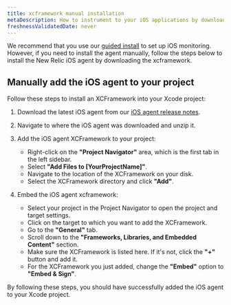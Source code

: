 ```yaml
---
title: xcframework manual installation
metaDescription: How to instrument to your iOS applications by downloading the xcframework.
freshnessValidatedDate: never
---
```


We recommend that you use our [guided install](https://onenr.io/0qwLv87gkj5) to set up iOS monitoring. However, if you need to install the agent manually, follow the steps below to install the New Relic iOS agent by downloading the xcframework.

## Manually add the iOS agent to your project

Follow these steps to install an XCFramework into your Xcode project:

1. Download the latest iOS agent from our [iOS agent release notes](/docs/release-notes/mobile-release-notes/ios-release-notes).
2. Navigate to where the iOS agent was downloaded and unzip it.
3. Add the iOS agent XCFramework to your project:
    - Right-click on the **"Project Navigator"** area, which is the first tab in the left sidebar.
    - Select **"Add Files to [YourProjectName]"**.
    - Navigate to the location of the XCFramework on your disk.
    - Select the XCFramework directory and click **"Add"**.

4. Embed the iOS agent xcframework:
    - Select your project in the Project Navigator to open the project and target settings.
    - Click on the target to which you want to add the XCFramework.
    - Go to the **"General"** tab.
    - Scroll down to the **"Frameworks, Libraries, and Embedded Content"** section.
    - Make sure the XCFramework is listed here. If it's not, click the **"+"** button and add it.
    - For the XCFramework you just added, change the **"Embed"** option to **"Embed & Sign"**.

By following these steps, you should have successfully added the iOS agent to your Xcode project. 